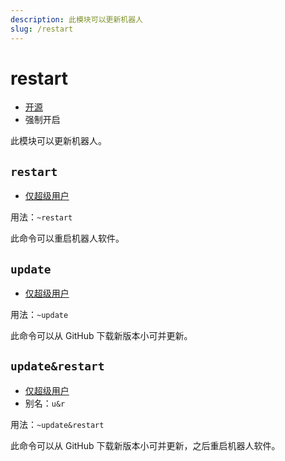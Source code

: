 ```yaml
---
description: 此模块可以更新机器人
slug: /restart
---
```


# restart

-   [开源](/docs/help/faq#为什么有些模块没有开源)
-   强制开启

此模块可以更新机器人。

## `restart`

-   [仅超级用户](permissions)

用法：`~restart`

此命令可以重启机器人软件。

## `update`

-   [仅超级用户](permissions)

用法：`~update`

此命令可以从 GitHub 下载新版本小可并更新。

## `update&restart`

-   [仅超级用户](permissions)
-   别名：`u&r`

用法：`~update&restart`

此命令可以从 GitHub 下载新版本小可并更新，之后重启机器人软件。
